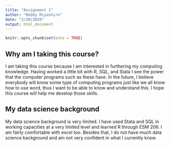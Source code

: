 ```yaml
---
title: "Assignment 1"
author: "Bobby Miyashiro"
date: "2/10/2020"
output: html_document
---
```


```r
knitr::opts_chunk$set(echo = TRUE)
```

## Why am I taking this course?
I am taking this course because I am interested in furthering my computing knowledge. Having worked a little bit with R, SQL, and Stata I see the power that the computer programs such as these have. In the future, I believe everybody will know some type of computing programs just like we all know how to use word, thus I want to be able to know and understand this. I hope this course will help me develop those skills.

## My data science background
My data science background is very limited. I have used Stata and SQL in working capacities at a very limited level and learned R through ESM 206. I am fairly comfortable with excel too. Besides that, I do not have much data science background and am not very confident in what I currently know.
